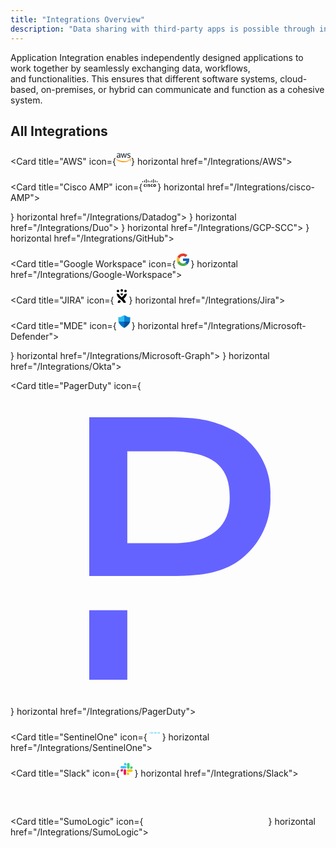 ```yaml
---
title: "Integrations Overview"
description: "Data sharing with third-party apps is possible through integrations."
---
```


Application Integration enables independently designed applications to work together by seamlessly exchanging data, workflows, and functionalities. This ensures that different software systems, cloud-based, on-premises, or hybrid can communicate and function as a cohesive system.

## All Integrations

<CardGroup cols="3">

<Card title="AWS" icon={<svg xmlns="http://www.w3.org/2000/svg" x="0px" y="0px" width="24" height="24" viewBox="0 0 48 48">
<path fill="#252f3e" d="M13.527,21.529c0,0.597,0.064,1.08,0.176,1.435c0.128,0.355,0.287,0.742,0.511,1.161 c0.08,0.129,0.112,0.258,0.112,0.371c0,0.161-0.096,0.322-0.303,0.484l-1.006,0.677c-0.144,0.097-0.287,0.145-0.415,0.145 c-0.16,0-0.319-0.081-0.479-0.226c-0.224-0.242-0.415-0.5-0.575-0.758c-0.16-0.274-0.319-0.58-0.495-0.951 c-1.245,1.483-2.81,2.225-4.694,2.225c-1.341,0-2.411-0.387-3.193-1.161s-1.181-1.806-1.181-3.096c0-1.37,0.479-2.483,1.453-3.321 s2.267-1.258,3.911-1.258c0.543,0,1.102,0.048,1.692,0.129s1.197,0.21,1.836,0.355v-1.177c0-1.225-0.255-2.08-0.75-2.58 c-0.511-0.5-1.373-0.742-2.602-0.742c-0.559,0-1.133,0.064-1.724,0.21c-0.591,0.145-1.165,0.322-1.724,0.548 c-0.255,0.113-0.447,0.177-0.559,0.21c-0.112,0.032-0.192,0.048-0.255,0.048c-0.224,0-0.335-0.161-0.335-0.5v-0.79 c0-0.258,0.032-0.451,0.112-0.564c0.08-0.113,0.224-0.226,0.447-0.339c0.559-0.29,1.229-0.532,2.012-0.726 c0.782-0.21,1.612-0.306,2.49-0.306c1.9,0,3.289,0.435,4.183,1.306c0.878,0.871,1.325,2.193,1.325,3.966v5.224H13.527z M7.045,23.979c0.527,0,1.07-0.097,1.644-0.29c0.575-0.193,1.086-0.548,1.517-1.032c0.255-0.306,0.447-0.645,0.543-1.032 c0.096-0.387,0.16-0.855,0.16-1.403v-0.677c-0.463-0.113-0.958-0.21-1.469-0.274c-0.511-0.064-1.006-0.097-1.501-0.097 c-1.07,0-1.852,0.21-2.379,0.645s-0.782,1.048-0.782,1.854c0,0.758,0.192,1.322,0.591,1.709 C5.752,23.786,6.311,23.979,7.045,23.979z M19.865,25.721c-0.287,0-0.479-0.048-0.607-0.161c-0.128-0.097-0.239-0.322-0.335-0.629 l-3.752-12.463c-0.096-0.322-0.144-0.532-0.144-0.645c0-0.258,0.128-0.403,0.383-0.403h1.565c0.303,0,0.511,0.048,0.623,0.161 c0.128,0.097,0.223,0.322,0.319,0.629l2.682,10.674l2.49-10.674c0.08-0.322,0.176-0.532,0.303-0.629 c0.128-0.097,0.351-0.161,0.639-0.161h1.277c0.303,0,0.511,0.048,0.639,0.161c0.128,0.097,0.239,0.322,0.303,0.629l2.522,10.803 l2.762-10.803c0.096-0.322,0.208-0.532,0.319-0.629c0.128-0.097,0.335-0.161,0.623-0.161h1.485c0.255,0,0.399,0.129,0.399,0.403 c0,0.081-0.016,0.161-0.032,0.258s-0.048,0.226-0.112,0.403l-3.847,12.463c-0.096,0.322-0.208,0.532-0.335,0.629 s-0.335,0.161-0.607,0.161h-1.373c-0.303,0-0.511-0.048-0.639-0.161c-0.128-0.113-0.239-0.322-0.303-0.645l-2.474-10.4 L22.18,24.915c-0.08,0.322-0.176,0.532-0.303,0.645c-0.128,0.113-0.351,0.161-0.639,0.161H19.865z M40.379,26.156 c-0.83,0-1.66-0.097-2.458-0.29c-0.798-0.193-1.421-0.403-1.836-0.645c-0.255-0.145-0.431-0.306-0.495-0.451 c-0.064-0.145-0.096-0.306-0.096-0.451v-0.822c0-0.339,0.128-0.5,0.367-0.5c0.096,0,0.192,0.016,0.287,0.048 c0.096,0.032,0.239,0.097,0.399,0.161c0.543,0.242,1.133,0.435,1.756,0.564c0.639,0.129,1.261,0.193,1.9,0.193 c1.006,0,1.788-0.177,2.331-0.532c0.543-0.355,0.83-0.871,0.83-1.532c0-0.451-0.144-0.822-0.431-1.129 c-0.287-0.306-0.83-0.58-1.612-0.838l-2.315-0.726c-1.165-0.371-2.027-0.919-2.554-1.645c-0.527-0.709-0.798-1.499-0.798-2.338 c0-0.677,0.144-1.274,0.431-1.79s0.671-0.967,1.149-1.322c0.479-0.371,1.022-0.645,1.66-0.838C39.533,11.081,40.203,11,40.906,11 c0.351,0,0.718,0.016,1.07,0.064c0.367,0.048,0.702,0.113,1.038,0.177c0.319,0.081,0.623,0.161,0.91,0.258s0.511,0.193,0.671,0.29 c0.224,0.129,0.383,0.258,0.479,0.403c0.096,0.129,0.144,0.306,0.144,0.532v0.758c0,0.339-0.128,0.516-0.367,0.516 c-0.128,0-0.335-0.064-0.607-0.193c-0.91-0.419-1.932-0.629-3.065-0.629c-0.91,0-1.628,0.145-2.123,0.451 c-0.495,0.306-0.75,0.774-0.75,1.435c0,0.451,0.16,0.838,0.479,1.145c0.319,0.306,0.91,0.613,1.756,0.887l2.267,0.726 c1.149,0.371,1.98,0.887,2.474,1.548s0.734,1.419,0.734,2.257c0,0.693-0.144,1.322-0.415,1.87 c-0.287,0.548-0.671,1.032-1.165,1.419c-0.495,0.403-1.086,0.693-1.772,0.903C41.943,26.043,41.193,26.156,40.379,26.156z"></path><path fill="#f90" d="M43.396,33.992c-5.252,3.918-12.883,5.998-19.445,5.998c-9.195,0-17.481-3.434-23.739-9.142 c-0.495-0.451-0.048-1.064,0.543-0.709c6.769,3.966,15.118,6.369,23.755,6.369c5.827,0,12.229-1.225,18.119-3.741 C43.508,32.364,44.258,33.347,43.396,33.992z M45.583,31.477c-0.671-0.871-4.438-0.419-6.146-0.21 c-0.511,0.064-0.591-0.387-0.128-0.726c3.001-2.128,7.934-1.516,8.509-0.806c0.575,0.726-0.16,5.708-2.969,8.094 c-0.431,0.371-0.846,0.177-0.655-0.306C44.833,35.927,46.254,32.331,45.583,31.477z"></path>
</svg>} horizontal href="/Integrations/AWS">  </Card>

  <Card title="Cisco AMP" icon={<svg width="24px" height="24px" viewBox="0 0 24 24" role="img" xmlns="http://www.w3.org/2000/svg"><path d="M16.331 18.171V17.06l-.022.01c-.25.121-.522.19-.801.203a1.186 1.186 0 0 1-.806-.237 1.038 1.038 0 0 1-.352-.498 1.21 1.21 0 0 1-.023-.667c.052-.225.178-.426.357-.569.16-.134.355-.218.562-.242a1.85 1.85 0 0 1 1.061.198l.024.013v-1.117l-.051-.014a2.862 2.862 0 0 0-1.011-.132 2.34 2.34 0 0 0-.903.206c-.287.132-.54.327-.739.571a2.221 2.221 0 0 0-.04 2.705c.295.378.709.645 1.175.756.491.12 1.006.102 1.487-.052l.082-.023m-10.995 0V17.06l-.022.01c-.25.121-.522.19-.801.203a1.183 1.183 0 0 1-.806-.237 1.03 1.03 0 0 1-.351-.498 1.202 1.202 0 0 1-.024-.667c.052-.225.177-.426.357-.569.16-.134.355-.218.562-.242a1.85 1.85 0 0 1 1.061.198l.024.013v-1.117l-.051-.014a2.862 2.862 0 0 0-1.011-.132 2.344 2.344 0 0 0-.903.206 2.08 2.08 0 0 0-.74.571 2.224 2.224 0 0 0-.041 2.705 2.11 2.11 0 0 0 1.176.756c.491.12 1.005.102 1.487-.052l.083-.023m3.924-.922-.004.957.07.012c.22.041.441.069.664.085.195.019.391.022.587.012.187-.014.372-.049.551-.104.21-.06.405-.163.571-.305a1.16 1.16 0 0 0 .333-.478 1.31 1.31 0 0 0-.007-.96 1.068 1.068 0 0 0-.298-.414 1.261 1.261 0 0 0-.438-.255l-.722-.268a.388.388 0 0 1-.197-.188.245.245 0 0 1 .008-.219.382.382 0 0 1 .154-.142.798.798 0 0 1 .257-.074c.153-.022.308-.021.46.005.18.02.358.051.533.096l.038.008v-.883l-.069-.015a4.749 4.749 0 0 0-.543-.097 2.844 2.844 0 0 0-.714-.003c-.3.027-.585.143-.821.33-.16.126-.281.293-.351.484-.104.29-.105.608 0 .899.054.145.14.274.252.381.097.093.207.173.327.236.157.084.324.149.497.195.057.017.114.035.17.054l.085.031.024.01c.084.03.162.078.226.14.045.042.08.094.101.151a.325.325 0 0 1 .001.161.339.339 0 0 1-.166.198.856.856 0 0 1-.275.086 2.032 2.032 0 0 1-.427.021 5.208 5.208 0 0 1-.557-.074 9.195 9.195 0 0 1-.287-.067l-.033-.006zm-2.475.995h1.05v-4.167h-1.05v4.167zm12.162-2.936a1.095 1.095 0 0 1 1.541.158 1.094 1.094 0 0 1-.157 1.541l-.017.014a1.096 1.096 0 0 1-1.367-1.713m-1.525.854a2.193 2.193 0 0 0 2.666 2.107 2.139 2.139 0 0 0 .701-3.937 2.207 2.207 0 0 0-3.367 1.83m5.539-5.434a.52.52 0 0 0 1.039 0V9.573a.52.52 0 0 0-1.039 0v1.155m-2.844 0a.522.522 0 0 0 1.041 0V8.139a.521.521 0 0 0-1.04 0v2.589m-2.887 1.043a.521.521 0 0 0 1.039 0V6.17a.52.52 0 0 0-1.039 0v5.601m-2.838-1.043a.521.521 0 0 0 1.04 0V8.139a.52.52 0 0 0-1.039 0v2.589m-2.9 0a.522.522 0 0 0 1.039 0V9.573a.52.52 0 0 0-1.039 0v1.155m-2.87 0a.52.52 0 0 0 1.039 0V8.139a.52.52 0 0 0-1.039 0v2.589m-2.887 1.043a.52.52 0 0 0 1.039 0V6.17a.52.52 0 0 0-1.039 0v5.601m-2.861-1.043a.522.522 0 0 0 1.04 0V8.139a.52.52 0 0 0-1.039 0v2.589m-2.877 0a.521.521 0 0 0 1.039 0V9.573a.52.52 0 0 0-1.039 0v1.155"/></svg>} horizontal href="/Integrations/cisco-AMP">
    
  </Card>
  <Card title="Datadog" icon={<svg xmlns="http://www.w3.org/2000/svg" width="24" height="24" viewBox="0 0 24 24"><path fill="#59c7f9" d="m19.57 17.04l-1.997-1.316l-1.665 2.782l-1.937-.567l-1.706 2.604l.087.82l9.274-1.71l-.538-5.794zm-8.649-2.498l1.488-.204c.241.108.409.15.697.223c.45.117.97.23 1.741-.16c.18-.088.553-.43.704-.625l6.096-1.106l.622 7.527l-10.444 1.882zm11.325-2.712l-.602.115L20.488 0L.789 2.285l2.427 19.693l2.306-.334c-.184-.263-.471-.581-.96-.989c-.68-.564-.44-1.522-.039-2.127c.53-1.022 3.26-2.322 3.106-3.956c-.056-.594-.15-1.368-.702-1.898c-.02.22.017.432.017.432s-.227-.289-.34-.683c-.112-.15-.2-.199-.319-.4c-.085.233-.073.503-.073.503s-.186-.437-.216-.807c-.11.166-.137.48-.137.48s-.241-.69-.186-1.062c-.11-.323-.436-.965-.343-2.424c.6.421 1.924.321 2.44-.439c.171-.251.288-.939-.086-2.293c-.24-.868-.835-2.16-1.066-2.651l-.028.02c.122.395.374 1.223.47 1.625c.293 1.218.372 1.642.234 2.204c-.116.488-.397.808-1.107 1.165c-.71.358-1.653-.514-1.713-.562c-.69-.55-1.224-1.447-1.284-1.883c-.062-.477.275-.763.445-1.153c-.243.07-.514.192-.514.192s.323-.334.722-.624c.165-.109.262-.178.436-.323a10 10 0 0 0-.456.003s.42-.227.855-.392c-.318-.014-.623-.003-.623-.003s.937-.419 1.678-.727c.509-.208 1.006-.147 1.286.257c.367.53.752.817 1.569.996c.501-.223.653-.337 1.284-.509c.554-.61.99-.688.99-.688s-.216.198-.274.51c.314-.249.66-.455.66-.455s-.134.164-.259.426l.03.043c.366-.22.797-.394.797-.394s-.123.156-.268.358c.277-.002.838.012 1.056.037c1.285.028 1.552-1.374 2.045-1.55c.618-.22.894-.353 1.947.68c.903.888 1.609 2.477 1.259 2.833c-.294.295-.874-.115-1.516-.916a3.5 3.5 0 0 1-.716-1.562a1.53 1.53 0 0 0-.497-.85s.23.51.23.96c0 .246.03 1.165.424 1.68c-.039.076-.057.374-.1.43c-.458-.554-1.443-.95-1.604-1.067c.544.445 1.793 1.468 2.273 2.449c.453.927.186 1.777.416 1.997c.065.063.976 1.197 1.15 1.767c.306.994.019 2.038-.381 2.685l-1.117.174c-.163-.045-.273-.068-.42-.153c.08-.143.241-.5.243-.572l-.063-.111c-.348.492-.93.97-1.414 1.245c-.633.359-1.363.304-1.838.156c-1.348-.415-2.623-1.327-2.93-1.566c0 0-.01.191.048.234c.34.383 1.119 1.077 1.872 1.56l-1.605.177l.759 5.908c-.337.048-.39.071-.757.124c-.325-1.147-.946-1.895-1.624-2.332c-.599-.384-1.424-.47-2.214-.314l-.05.059a2.85 2.85 0 0 1 1.863.444c.654.413 1.181 1.481 1.375 2.124c.248.822.42 1.7-.248 2.632c-.476.662-1.864 1.028-2.986.237c.3.481.705.876 1.25.95c.809.11 1.577-.03 2.106-.574c.452-.464.69-1.434.628-2.456l.714-.104l.258 1.834l11.827-1.424zM15.05 6.848c-.034.075-.085.125-.007.37l.004.014l.013.032l.032.073c.14.287.295.558.552.696q.1-.017.207-.023c.242-.01.395.028.492.08c.009-.048.01-.119.005-.222c-.018-.364.072-.982-.626-1.308c-.264-.122-.634-.084-.757.068a.3.3 0 0 1 .058.013c.186.066.06.13.027.207m1.958 3.392c-.092-.05-.52-.03-.821.005c-.574.068-1.193.267-1.328.372c-.247.191-.135.523.047.66c.511.382.96.638 1.432.575c.29-.038.546-.497.728-.914c.124-.288.124-.598-.058-.698m-5.077-2.942c.162-.154-.805-.355-1.556.156c-.554.378-.571 1.187-.041 1.646c.053.046.096.078.137.104a4.8 4.8 0 0 1 1.396-.412c.113-.125.243-.345.21-.745c-.044-.542-.455-.456-.146-.749"/></svg>} horizontal href="/Integrations/Datadog">
    
  </Card>
  <Card title="DuoSecurity" icon={<svg width="200" height="60" viewBox="0 0 200 60" fill="none" xmlns="http://www.w3.org/2000/svg">
<path d="M100 56C129.894 56 154 31.8941 154 2C154 31.8941 129.894 56 100 56Z" fill="#28A745"/>
<path d="M100 56C70.1059 56 46 31.8941 46 2C46 31.8941 70.1059 56 100 56Z" fill="#0066CC"/>
<path d="M100 44C123.142 44 142 25.1421 142 2C142 25.1421 123.142 44 100 44Z" fill="white"/>
<path d="M100 44C76.8579 44 58 25.1421 58 2C58 25.1421 76.8579 44 100 44Z" fill="white"/>
</svg>} horizontal href="/Integrations/Duo">
    
 </Card>
  <Card title="GCP SCC" icon={<svg xmlns="http://www.w3.org/2000/svg" x="0px" y="0px" width="24" height="24" viewBox="0 0 48 48">
<linearGradient id="nBzteS51Qxjtut4Vh3V9ra_fpGM2cINbbu4_gr1" x1="46.95" x2="24.45" y1="23.75" y2="25.25" gradientUnits="userSpaceOnUse"><stop offset="0" stop-color="#2aa4f4"></stop><stop offset="1" stop-color="#007ad9"></stop></linearGradient><path fill="url(#nBzteS51Qxjtut4Vh3V9ra_fpGM2cINbbu4_gr1)" d="M38.193,18.359c-0.771-2.753-2.319-5.177-4.397-7.03l-4.598,4.598	c1.677,1.365,2.808,3.374,3.014,5.648v1.508c0.026,0,0.05-0.008,0.076-0.008c2.322,0,4.212,1.89,4.212,4.212S34.61,31.5,32.288,31.5	c-0.026,0-0.05-0.007-0.076-0.008V31.5h-6.666H24V38h8.212v-0.004c0.026,0,0.05,0.004,0.076,0.004C38.195,38,43,33.194,43,27.288	C43,23.563,41.086,20.279,38.193,18.359z"></path><path fill="#ffe082" d="M19.56,25.59l4.72-4.72c-0.004-0.005-0.008-0.009-0.011-0.013l-4.717,4.717	C19.554,25.579,19.557,25.584,19.56,25.59z" opacity=".5"></path><path fill="#90caf9" d="M19.56,25.59l4.72-4.72c-0.004-0.005-0.008-0.009-0.011-0.013l-4.717,4.717	C19.554,25.579,19.557,25.584,19.56,25.59z" opacity=".5"></path><linearGradient id="nBzteS51Qxjtut4Vh3V9rb_fpGM2cINbbu4_gr2" x1="24.835" x2="18.428" y1="9.608" y2="19.289" gradientUnits="userSpaceOnUse"><stop offset="0" stop-color="#f7572f"></stop><stop offset=".523" stop-color="#f7552d"></stop><stop offset=".712" stop-color="#f75026"></stop><stop offset=".846" stop-color="#f7461b"></stop><stop offset=".954" stop-color="#f7390a"></stop><stop offset="1" stop-color="#f73100"></stop></linearGradient><path fill="url(#nBzteS51Qxjtut4Vh3V9rb_fpGM2cINbbu4_gr2)" d="M24,7.576c-8.133,0-14.75,6.617-14.75,14.75c0,0.233,0.024,0.46,0.035,0.69h6.5	c-0.019-0.228-0.035-0.457-0.035-0.69c0-4.549,3.701-8.25,8.25-8.25c1.969,0,3.778,0.696,5.198,1.851l4.598-4.598	C31.188,9.003,27.761,7.576,24,7.576z"></path><path fill="#90caf9" d="M15.712,31.5L15.712,31.5c-0.001,0-0.001,0-0.002,0c-0.611,0-1.188-0.137-1.712-0.373	l-4.71,4.71C11.081,37.188,13.301,38,15.71,38c0.001,0,0.001,0,0.002,0v0H24v-6.5H15.712z" opacity=".5"></path><linearGradient id="nBzteS51Qxjtut4Vh3V9rc_fpGM2cINbbu4_gr3" x1="31.305" x2="8.555" y1="40.347" y2="30.222" gradientUnits="userSpaceOnUse"><stop offset="0" stop-color="#4caf50"></stop><stop offset=".486" stop-color="#4aae50"></stop><stop offset=".661" stop-color="#43a94e"></stop><stop offset=".786" stop-color="#38a14c"></stop><stop offset=".887" stop-color="#279648"></stop><stop offset=".972" stop-color="#184"></stop><stop offset="1" stop-color="#088242"></stop></linearGradient><path fill="url(#nBzteS51Qxjtut4Vh3V9rc_fpGM2cINbbu4_gr3)" d="M15.712,31.5L15.712,31.5c-0.001,0-0.001,0-0.002,0c-0.611,0-1.188-0.137-1.712-0.373	l-4.71,4.71C11.081,37.188,13.301,38,15.71,38c0.001,0,0.001,0,0.002,0v0H24v-6.5H15.712z"></path><linearGradient id="nBzteS51Qxjtut4Vh3V9rd_fpGM2cINbbu4_gr4" x1="17.16" x2="7.285" y1="28.692" y2="19.067" gradientUnits="userSpaceOnUse"><stop offset="0" stop-color="#ffd747"></stop><stop offset=".482" stop-color="#ffd645"></stop><stop offset=".655" stop-color="#fed43e"></stop><stop offset=".779" stop-color="#fccf33"></stop><stop offset=".879" stop-color="#fac922"></stop><stop offset=".964" stop-color="#f7c10c"></stop><stop offset="1" stop-color="#f5bc00"></stop></linearGradient><path fill="url(#nBzteS51Qxjtut4Vh3V9rd_fpGM2cINbbu4_gr4)" d="M11.5,27.29c0-2.32,1.89-4.21,4.21-4.21c1.703,0,3.178,1.023,3.841,2.494l4.717-4.717	c-1.961-2.602-5.065-4.277-8.559-4.277C9.81,16.58,5,21.38,5,27.29c0,3.491,1.691,6.59,4.288,8.547l4.71-4.71	C12.53,30.469,11.5,28.999,11.5,27.29z"></path>
</svg>} horizontal href="/Integrations/GCP-SCC">

</Card>
  <Card title="GitHub" icon={<svg xmlns="http://www.w3.org/2000/svg" x="0px" y="0px" width="24" height="24" viewBox="0 0 50 50">
    <path d="M17.791,46.836C18.502,46.53,19,45.823,19,45v-5.4c0-0.197,0.016-0.402,0.041-0.61C19.027,38.994,19.014,38.997,19,39 c0,0-3,0-3.6,0c-1.5,0-2.8-0.6-3.4-1.8c-0.7-1.3-1-3.5-2.8-4.7C8.9,32.3,9.1,32,9.7,32c0.6,0.1,1.9,0.9,2.7,2c0.9,1.1,1.8,2,3.4,2 c2.487,0,3.82-0.125,4.622-0.555C21.356,34.056,22.649,33,24,33v-0.025c-5.668-0.182-9.289-2.066-10.975-4.975 c-3.665,0.042-6.856,0.405-8.677,0.707c-0.058-0.327-0.108-0.656-0.151-0.987c1.797-0.296,4.843-0.647,8.345-0.714 c-0.112-0.276-0.209-0.559-0.291-0.849c-3.511-0.178-6.541-0.039-8.187,0.097c-0.02-0.332-0.047-0.663-0.051-0.999 c1.649-0.135,4.597-0.27,8.018-0.111c-0.079-0.5-0.13-1.011-0.13-1.543c0-1.7,0.6-3.5,1.7-5c-0.5-1.7-1.2-5.3,0.2-6.6 c2.7,0,4.6,1.3,5.5,2.1C21,13.4,22.9,13,25,13s4,0.4,5.6,1.1c0.9-0.8,2.8-2.1,5.5-2.1c1.5,1.4,0.7,5,0.2,6.6c1.1,1.5,1.7,3.2,1.6,5 c0,0.484-0.045,0.951-0.11,1.409c3.499-0.172,6.527-0.034,8.204,0.102c-0.002,0.337-0.033,0.666-0.051,0.999 c-1.671-0.138-4.775-0.28-8.359-0.089c-0.089,0.336-0.197,0.663-0.325,0.98c3.546,0.046,6.665,0.389,8.548,0.689 c-0.043,0.332-0.093,0.661-0.151,0.987c-1.912-0.306-5.171-0.664-8.879-0.682C35.112,30.873,31.557,32.75,26,32.969V33 c2.6,0,5,3.9,5,6.6V45c0,0.823,0.498,1.53,1.209,1.836C41.37,43.804,48,35.164,48,25C48,12.318,37.683,2,25,2S2,12.318,2,25 C2,35.164,8.63,43.804,17.791,46.836z"></path>
</svg>} horizontal href="/Integrations/GitHub">

</Card>

<Card title="Google Workspace" icon={<svg xmlns="http://www.w3.org/2000/svg" x="0px" y="0px" width="24" height="24" viewBox="0 0 48 48">
<path fill="#fbc02d" d="M43.611,20.083H42V20H24v8h11.303c-1.649,4.657-6.08,8-11.303,8c-6.627,0-12-5.373-12-12	s5.373-12,12-12c3.059,0,5.842,1.154,7.961,3.039l5.657-5.657C34.046,6.053,29.268,4,24,4C12.955,4,4,12.955,4,24s8.955,20,20,20	s20-8.955,20-20C44,22.659,43.862,21.35,43.611,20.083z"></path><path fill="#e53935" d="M6.306,14.691l6.571,4.819C14.655,15.108,18.961,12,24,12c3.059,0,5.842,1.154,7.961,3.039	l5.657-5.657C34.046,6.053,29.268,4,24,4C16.318,4,9.656,8.337,6.306,14.691z"></path><path fill="#4caf50" d="M24,44c5.166,0,9.86-1.977,13.409-5.192l-6.19-5.238C29.211,35.091,26.715,36,24,36	c-5.202,0-9.619-3.317-11.283-7.946l-6.522,5.025C9.505,39.556,16.227,44,24,44z"></path><path fill="#1565c0" d="M43.611,20.083L43.595,20L42,20H24v8h11.303c-0.792,2.237-2.231,4.166-4.087,5.571	c0.001-0.001,0.002-0.001,0.003-0.002l6.19,5.238C36.971,39.205,44,34,44,24C44,22.659,43.862,21.35,43.611,20.083z"></path>
</svg>} horizontal href="/Integrations/Google-Workspace"></Card>

<Card title="JIRA" icon={<svg xmlns="http://www.w3.org/2000/svg" x="0px" y="0px" width="24" height="24" viewBox="0 0 24 23.873">
<path d="M 12 1 A 2 2 0 0 0 12 5 A 2 2 0 0 0 12 1 z M 6 2 A 2 2 0 0 0 6 6 A 2 2 0 0 0 6 2 z M 18 2 A 2 2 0 0 0 18 6 A 2 2 0 0 0 18 2 z M 10.521484 7.9160156 C 10.191484 7.9160156 9.938625 8.2162031 10.015625 8.5332031 C 10.167625 9.1742031 10.586328 10.174656 11.736328 10.847656 C 11.894328 10.940656 12.107625 10.940656 12.265625 10.847656 C 13.414625 10.173656 13.833328 9.1732031 13.986328 8.5332031 C 14.061328 8.2162031 13.808516 7.9160156 13.478516 7.9160156 L 10.521484 7.9160156 z M 19.609375 8.0605469 C 19.535922 8.0452344 19.458359 8.0464063 19.380859 8.0664062 L 16.380859 8.8261719 C 16.160859 8.8761719 16.02 9.0766406 16 9.3066406 C 15.863609 11.196626 13.70152 12.979492 11.990234 14.087891 C 10.283603 12.976702 8.1343757 11.195768 7.9980469 9.3066406 C 7.9820469 9.0786406 7.8430938 8.8782656 7.6210938 8.8222656 L 4.6113281 8.0683594 C 4.3013281 7.9903594 3.9802812 8.2190625 3.9882812 8.5390625 C 4.0802812 12.217062 7.4761875 15.719047 9.8671875 17.248047 C 12.261187 18.777047 14.057703 21.379266 14.720703 22.447266 C 14.905703 22.745266 15.228125 22.925828 15.578125 22.923828 L 16.998047 22.917969 L 17.509766 22.917969 C 18.253766 22.917969 18.731297 22.138703 18.404297 21.470703 C 17.793089 20.219595 16.681005 18.35029 15.023438 16.607422 C 17.284237 14.867011 19.922804 11.771468 20.001953 8.5351562 C 20.008703 8.2951562 19.829734 8.1064844 19.609375 8.0605469 z M 7.6601562 18.126953 C 6.7001563 19.376953 6.0200781 20.586797 5.5800781 21.466797 C 5.2500781 22.136797 5.7304688 22.916016 6.4804688 22.916016 C 6.4804688 22.916016 8.47 22.926016 8.5 22.916016 C 8.81 22.896016 9.0995313 22.715312 9.2695312 22.445312 C 9.5495313 22.005312 10.030156 21.286328 10.660156 20.486328 C 10.100156 19.916328 9.4690625 19.375547 8.7890625 18.935547 C 8.4490625 18.715547 8.0701563 18.446953 7.6601562 18.126953 z"></path>
</svg>} horizontal href="/Integrations/Jira"></Card>


  <Card title="MDE" icon={<svg xmlns="http://www.w3.org/2000/svg" x="0px" y="0px" width="24" height="24" viewBox="0 0 48 48">
<path fill="#0370c8" d="M24,44c-0.552,0-1-0.448-1-1s0.448-1,1-1V44z"></path><path fill="#0f5094" d="M25,43c0,0.552-0.448,1-1,1v-2C24.552,42,25,42.448,25,43z"></path><circle cx="42" cy="11" r="1" fill="#0883d9"></circle><circle cx="6" cy="11" r="1" fill="#33bff0"></circle><path fill="#0f5094" d="M24,43l0.427,0.907c0,0,15.144-7.9,18.08-19.907H24V43z"></path><path fill="#0883d9" d="M43,11l-1-1c-11.122,0-11.278-6-18-6v20h18.507C42.822,22.712,43,21.378,43,20C43,16.856,43,11,43,11	z"></path><path fill="#0370c8" d="M24,43l-0.427,0.907c0,0-15.144-7.9-18.08-19.907H24V43z"></path><path fill="#33bff0" d="M5,11l1-1c11.122,0,11.278-6,18-6v20H5.493C5.178,22.712,5,21.378,5,20C5,16.856,5,11,5,11z"></path>
</svg>} horizontal href="/Integrations/Microsoft-Defender">

</Card>
  <Card title="MS Graph" icon={<svg xmlns="http://www.w3.org/2000/svg" x="0px" y="0px" width="24" height="24" viewBox="0 0 48 48">
<path fill="#ff5722" d="M6 6H22V22H6z" transform="rotate(-180 14 14)"></path><path fill="#4caf50" d="M26 6H42V22H26z" transform="rotate(-180 34 14)"></path><path fill="#ffc107" d="M26 26H42V42H26z" transform="rotate(-180 34 34)"></path><path fill="#03a9f4" d="M6 26H22V42H6z" transform="rotate(-180 14 34)"></path>
</svg>} horizontal href="/Integrations/Microsoft-Graph">
    
  </Card>
  <Card title="Okta" icon={<svg version="1.1" id="Layer_1" xmlns="http://www.w3.org/2000/svg" xmlnsXlink="http://www.w3.org/1999/xlink" x="10px" y="10px"
width="24" height="24" viewBox="0 0 1200 600" style={{enableBackground: "new 0 0 1200 600"}} xmlSpace="preserve">
<style type="text/css">
{`.st0{fill:#007DC1;}`}
</style>
<path className="st0" d="M300.6,227.4C245,227.4,200,272.4,200,328s45,100.6,100.6,100.6s100.6-45,100.6-100.6S356.2,227.4,300.6,227.4z
M300.6,378.4c-27.8,0-50.4-22.6-50.4-50.4s22.6-50.4,50.4-50.4S351,300.2,351,328C351,355.8,328.4,378.4,300.6,378.4z M477.4,361.8
c0-8,9.6-11.8,15.2-6.2c25.2,25.6,66.8,69.6,67,69.8c0.6,0.6,1.2,1.6,3.6,2.4c1,0.4,2.6,0.4,4.4,0.4H613c8.2,0,10.6-9.4,6.8-14.2
l-75.2-77l-4-4c-8.6-10.2-7.6-14.2,2.2-24.6l59.6-66.6c3.8-4.8,1.4-14-7-14h-41.2c-1.6,0-2.8,0-4,0.4c-2.4,0.8-3.4,1.6-4,2.4
c-0.2,0.2-33.2,35.8-53.6,57.6c-5.6,6-15.6,2-15.6-6.2V167.8c0-5.8-4.8-8-8.6-8h-33.6c-5.8,0-8.6,3.8-8.6,7.2v253.2
c0,5.8,4.8,7.4,8.8,7.4h33.6c5.2,0,8.6-3.8,8.6-7.6v-58.2H477.4z M751.8,419l-3.6-33.6c-0.4-4.6-4.8-7.8-9.4-7
c-2.6,0.4-5.2,0.6-7.8,0.6c-26.8,0-48.6-21-50.2-47.6v-44c0-5.4,4-9.8,9.4-9.8h45c3.2,0,8-2.8,8-8.6v-31.8c0-6.2-4-9.4-7.6-9.4
h-45.4c-5.2,0-9.4-3.8-9.6-9v-51c0-3.2-2.4-8-8.6-8h-33.4c-4.2,0-8.2,2.6-8.2,7.8v163.8c1.4,54.4,46,97.8,100.6,97.8
c4.6,0,9-0.4,13.4-1C749.2,427.6,752.4,423.6,751.8,419z M994.2,376.8c-28.4,0-32.8-10.2-32.8-48.4v-92.2c0-3.2-2.4-8.6-8.8-8.6H919
c-4.2,0-8.8,3.4-8.8,8.6v4.2c-14.6-8.4-31.6-13.2-49.6-13.2c-55.6,0-100.6,45-100.6,100.6s45,100.6,100.6,100.6
c25,0,47.8-9.2,65.4-24.2c9.4,14.4,24.6,24,48.4,24.2c4,0,25.6,0.8,25.6-9.4v-35.8C1000,380.2,997.6,376.8,994.2,376.8L994.2,376.8z
M860.8,378.4c-27.8,0-50.4-22.6-50.4-50.4c0-27.8,22.6-50.4,50.4-50.4c27.8,0,50.4,22.6,50.4,50.4
C911,355.8,888.4,378.4,860.8,378.4z"/>
</svg>} horizontal href="/Integrations/Okta"> </Card>

<Card title="PagerDuty" icon={<svg xmlns="http://www.w3.org/2000/svg" viewBox="0 0 24 24" id="pagerduty"><path fill="#6563FF" d="M17 3c-1.6-.8-2.7-1-5.2-1H6v12.1h5.8c2.3 0 4-.1 5.5-1.1 1.6-1.1 2.6-3 2.5-5 .1-2.1-1-4-2.8-5zm-4.6 8.6H8.9v-7h3.3c3 0 4.5 1 4.5 3.4.1 2.6-1.8 3.6-4.3 3.6zM6 22h2.9v-5.3H6V22z"></path></svg>} horizontal href="/Integrations/PagerDuty"> </Card>

  <Card title="SentinelOne" icon={<svg width="24" height="24" viewBox="0 0 200 60" fill="none" xmlns="http://www.w3.org/2000/svg">
<path d="M199.333 0H0V59.3333H199.333V0Z" fill="white"/>
<path d="M102.667 43.3333L116 29.9999L102.667 16.6666M116 29.9999H83.3333" stroke="#00AEEF" stroke-width="4" stroke-linecap="round" stroke-linejoin="round"/>
<path d="M149.333 43.3333L162.667 29.9999L149.333 16.6666M162.667 29.9999H130.667" stroke="#00AEEF" stroke-width="4" stroke-linecap="round" stroke-linejoin="round"/>
<path d="M56 43.3333L69.3333 29.9999L56 16.6666M69.3333 29.9999H23.3333" stroke="#00AEEF" stroke-width="4" stroke-linecap="round" stroke-linejoin="round"/>
</svg>} horizontal href="/Integrations/SentinelOne">
    
  </Card>

<Card title="Slack" icon={<svg xmlns="http://www.w3.org/2000/svg" x="0px" y="0px" width="24" height="24" viewBox="0 0 48 48">
<path fill="#33d375" d="M33,8c0-2.209-1.791-4-4-4s-4,1.791-4,4c0,1.254,0,9.741,0,11c0,2.209,1.791,4,4,4s4-1.791,4-4	C33,17.741,33,9.254,33,8z"></path><path fill="#33d375" d="M43,19c0,2.209-1.791,4-4,4c-1.195,0-4,0-4,0s0-2.986,0-4c0-2.209,1.791-4,4-4S43,16.791,43,19z"></path><path fill="#40c4ff" d="M8,14c-2.209,0-4,1.791-4,4s1.791,4,4,4c1.254,0,9.741,0,11,0c2.209,0,4-1.791,4-4s-1.791-4-4-4	C17.741,14,9.254,14,8,14z"></path><path fill="#40c4ff" d="M19,4c2.209,0,4,1.791,4,4c0,1.195,0,4,0,4s-2.986,0-4,0c-2.209,0-4-1.791-4-4S16.791,4,19,4z"></path><path fill="#e91e63" d="M14,39.006C14,41.212,15.791,43,18,43s4-1.788,4-3.994c0-1.252,0-9.727,0-10.984	c0-2.206-1.791-3.994-4-3.994s-4,1.788-4,3.994C14,29.279,14,37.754,14,39.006z"></path><path fill="#e91e63" d="M4,28.022c0-2.206,1.791-3.994,4-3.994c1.195,0,4,0,4,0s0,2.981,0,3.994c0,2.206-1.791,3.994-4,3.994	S4,30.228,4,28.022z"></path><path fill="#ffc107" d="M39,33c2.209,0,4-1.791,4-4s-1.791-4-4-4c-1.254,0-9.741,0-11,0c-2.209,0-4,1.791-4,4s1.791,4,4,4	C29.258,33,37.746,33,39,33z"></path><path fill="#ffc107" d="M28,43c-2.209,0-4-1.791-4-4c0-1.195,0-4,0-4s2.986,0,4,0c2.209,0,4,1.791,4,4S30.209,43,28,43z"></path>
</svg>} horizontal href="/Integrations/Slack"></Card>

<Card title="SumoLogic" icon={<svg width="200" height="60" viewBox="0 0 200 60" fill="none" xmlns="http://www.w3.org/2000/svg">
<path d="M100 56C129.894 56 154 31.8941 154 2C154 31.8941 129.894 56 100 56Z" fill="#FF6600"/>
<path d="M100 56C70.1059 56 46 31.8941 46 2C46 31.8941 70.1059 56 100 56Z" fill="#00AEEF"/>
<path d="M100 44C123.142 44 142 25.1421 142 2C142 25.1421 123.142 44 100 44Z" fill="white"/>
<path d="M100 44C76.8579 44 58 25.1421 58 2C58 25.1421 76.8579 44 100 44Z" fill="white"/>
</svg>} horizontal href="/Integrations/SumoLogic"> </Card>

</CardGroup>
